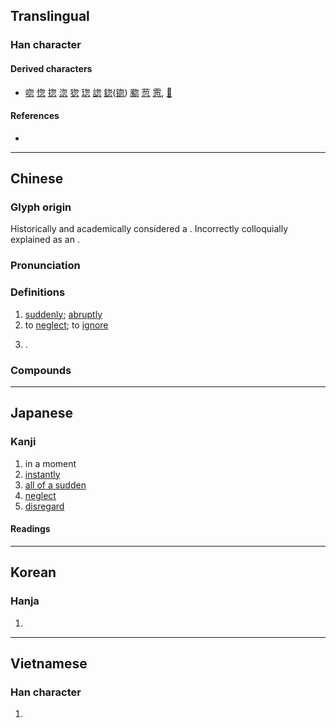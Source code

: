 {{character info}}
==Translingual==

===Han character===
{{Han char|rn=61|rad=心|as=04|sn=8|four=27332|canj=PHP|ids=⿱勿心}}

====Derived characters====
* [[唿]] [[惚]] [[㧾]] [[淴]] [[㺀]] [[𤦏]] [[𧩓]] [[鍃]]([[锪]]) [[䬍]] [[䓤]] [[䨚]], [[𩋚]]

====References====
* {{Han ref|kx=0378.340|dkj=10405|dj=0707.050|hdz=42274.090|uh=5FFD|ud=24573|bh=A9BF|bd=43455}}

----

==Chinese==
{{zh-forms|alt=芴}}

===Glyph origin===
{{Han etym}}
Historically and academically considered a {{Han compound|勿|心|ls=psc|c1=p|c2=s|t2=heart|nocap=y}}. Incorrectly colloquially explained as an {{Han compound|勿|心|ls=ic|t1=not|t2=heart|nocap=y}}.

===Pronunciation===
{{zh-pron
|m=hū
|m-s=
|c=fat1
|c-t=
|g=
|h=pfs=fut
|j=huah4
|mb=hŏ
|md=hù
|mn=hut
|mn-t=hug4
|w=
|x=
|mc=y
|oc=y
|cat=adv,v,pn
}}

===Definitions===
{{zh-hanzi}}

# [[suddenly]]; [[abruptly]]
# to [[neglect]]; to [[ignore]]
# {{surname|zh}}.

===Compounds===
{{zh-der|忽略|公忽|忽魯魯|倏來忽往|一忽|悠忽|忽微|恍恍忽忽|忽而|恍忽|怠忽職守|怠忽|忽雷|忽閃|忽起忽落|忽見|忽荒|忽聚忽散|忽視|忽的|忽然|忽明忽滅|忽地|忽喜忽憂|忽剌巴|忽剌八|忽上忽下|一忽兒|倏忽|忽高忽低|忽隱忽現|忽忽不樂|忽冷忽熱|悠悠忽忽|岸忽|忽忽|恤近忽遠|奄忽|忽東忽西|杪忽|玩忽|暴忽|秒忽|禍生於忽|疏忽|瞻前忽後|沒忽的|眇眇忽忽|飄忽不定|連朦帶忽|這忽兒|簡忽|行蹤飄忽|迷忽忽|粗忽|行行忽忽|驀忽間|輕忽|翕忽|罕忽|軋忽|陵忽|驀忽|黑忽忽|荒忽|超忽|飄忽|忽恍|忽怳|怳忽}}

----

==Japanese==

===Kanji===
{{ja-kanji|grade=|rs=心04}}

# in a moment
# [[instantly]]
# [[all of a sudden]]
# [[neglect]]
# [[disregard]]

====Readings====
{{ja-readings
|on=こつ
|kun=ゆるが-せ, たちま-ち
}}

----

==Korean==

===Hanja===
{{ko-hanja|hangeul=홀}}

# {{rfdef|ko|sort=心04}}

----

==Vietnamese==

===Han character===
{{vi-readings|rs=心04|reading=hốt}}

# {{rfdef|vi|sort=心04}}